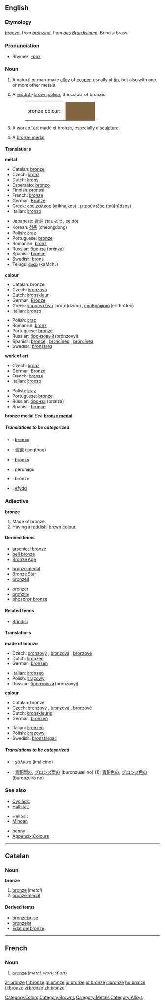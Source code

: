 {{see|Bronze}}
==English==
===Etymology===
{{It.}} ''[[bronzo]]'', from ''[[bronzino]]'', from {{L.}} ''[[aes]] [[Brundisinus|Brundisinum]]'', Brindisi brass

===Pronunciation===
*Rhymes: [[Rhymes:English:-ɒnz|-ɒnz]]

===Noun===
{{wikipedia}}
{{en-noun-reg-both}}

#{{uncountable}} A natural or man-made [[alloy]] of [[copper]], usually of [[tin]], but also with one or more other metals. 
#{{countable}} {{uncountable}} A [[reddish]]-[[brown]] [[colour]], the colour of bronze.
#:<table><tr><td>bronze colour: &nbsp;</td><td bgcolor="#826644" width="80">&nbsp; </td></tr></table>
#{{countable}} A [[work of art]] made of bronze, especially a [[sculpture]].
#A [[bronze medal]]

====Translations====
'''metal'''
{{top}}
*Catalan: [[bronze#Catalan|bronze]] {{m}}
*Czech: [[bronz]] {{m}}
*Dutch: [[brons]] {{n}}
*Esperanto: [[bronzo]]
*Finnish: [[pronssi]]
*French: [[bronze#French|bronze]] {{m}}
*German: [[Bronze]] {{f}}
*Greek: [[ορείχαλκος]] (oríkhalkos) {{m}}, [[μπρούντζος]] (brú[n]dzos) {{m}}
*Italian: [[bronzo]] {{m}}
{{mid}}
*Japanese: [[青銅]] (せいどう, seidō)
*Korean: [[청동]] (cheongdong)
*Polish: [[brąz]] {{m}}
*Portuguese: [[bronze#Portuguese|bronze]] {{m}}
*Romanian: [[bronz]] {{n}}
*Russian: [[бронза]] (brónza) {{f}}
*Spanish: [[bronce]] {{m}}
*Swedish: [[brons]]
*Telugu: [[కంచు]] (kaMchu)
{{bottom}}

'''colour'''
{{top}}
*Catalan: bronze {{m}}
*Czech: [[bronzová]] {{f}}
*Dutch: [[bronskleur]] {{f}}
*German: [[Bronze]] {{f}}
*Greek: [[μπρούντζινο]] (brú[n]dzino) {{n}}, [[ερυθρόφαιο]] (erithrófeo) {{n}}
*Italian: [[bronzo]] {{m}}
{{mid}}
*Polish: [[brąz]] {{m}}
*Romanian: [[bronz]] {{n}}
*Portuguese: [[bronze#Portuguese|bronze]] {{m}}
*Russian: [[бронзовый]] (brónzovyj)
*Spanish: [[bronce]] {{m}}, [[broncíneo]] {{m}}, [[broncínea]] {{f}}
*Swedish: [[bronsfärg]]
{{bottom}}

'''work of art'''
{{top}}
*Czech: [[bronz]] {{m}}
*German: [[Bronze]] {{f}}
*French: [[bronze#French|bronze]] {{m}}
*Italian: [[bronzo]] {{m}}
{{mid}}
*Polish: [[brąz]] {{m}}
*Portuguese: [[bronze#Portuguese|bronze]] {{m}}
*Russian: [[бронза]] (brónza) {{f}}
*Spanish: [[bronce]] {{m}}
{{bottom}}

'''bronze medal'''
''See'' '''[[bronze medal]]'''

=====Translations to be categorized=====
{{checktrans}}
<!--Remove this section once all of the translations below have been moved into the tables above.-->
*{{ttbc|Asturian}}: [[bronce]]
*{{ttbc|Chinese}}: [[青铜]] (qīngtóng)
*{{ttbc|Ido}}: [[bronzo]] {{m}}
*{{ttbc|Indonesian}}: [[perunggu]]
*{{ttbc|Low Saxon}}: bronze
*{{ttbc|Welsh}}: [[efydd]]

===Adjective===
'''bronze'''
#Made of bronze.
#Having a [[reddish]]-[[brown]] [[colour]].

====Derived terms====
{{top3}}
*[[arsenical bronze]]
*[[bell bronze]]
*[[Bronze Age]]
{{mid3}}
*[[bronze medal]]
*[[Bronze Star]]
*[[bronzed]]
{{mid3}}
*[[bronzer]]
*[[bronzite]]
*[[phosphor bronze]]
{{bottom}}

====Related terms====
*[[Brindisi]]

====Translations====
'''made of bronze'''
{{top}}
*Czech: [[bronzový]] {{m}}, [[bronzová]] {{f}}, [[bronzové]] {{n}}
*Dutch: [[bronzen]]
*German: [[bronzen]]
{{mid}}
*Italian: [[bronzeo]]
*Polish: [[brązowy]]
*Russian: [[бронзовый]] (brónzovyj)
{{bottom}}

'''colour'''
{{top}}
*Catalan: bronze {{m}}
*Czech: [[bronzový]] {{m}}, [[bronzová]] {{f}}, [[bronzové]] {{n}}
*Dutch: [[bronskleurig]]
*German: [[bronzen]]
{{mid}}
*Italian: [[bronzeo]]
*Polish: [[brązowy]]
*Swedish: [[bronsfärgad]]
{{bottom}}

=====Translations to be categorized=====
{{checktrans}}
<!--Remove this section once all of the translations below have been moved into the tables above.-->
*{{ttbc|Greek}}: [[χάλκινο]] (khálcino) {{m}}
*{{ttbc|Japanese}}: [[青銅製]]の, [[ブロンズ製]]の (buronzusei no) (1); [[青銅色]]の, [[ブロンズ色]]の (buronzuiro no)

===See also===
{{top3}}
*[[Cycladic]]
*[[Hallstatt]]
{{mid3}}
*[[Helladic]]
*[[Minoan]]
{{mid3}}
*[[penny]]
*[[Wiktionary_Appendix:Colours|Appendix:Colours]]
{{bottom}}

----

==Catalan==
===Noun===
'''bronze''' {{m}}

#[[bronze#English|bronze]] (''metal'')
#[[bronze medal]]

====Derived terms====
*[[bronzejar-se]]<!-- (to tan)-->
*[[bronzejat]]<!--(to be tanned)-->
*[[Edat del bronze]]<!--(Bronze Age)-->

----

==French==
===Noun===
{{fr-noun-reg|m}}

#[[bronze#English|bronze]] (''metal, work of art'')

[[Category:Colors]]
[[Category:Browns]]
[[Category:Metals]]
[[Category:Alloys]]

[[ar:bronze]]
[[fr:bronze]]
[[gl:bronze]]
[[io:bronze]]
[[id:bronze]]
[[it:bronze]]
[[hu:bronze]]
[[fi:bronze]]
[[vi:bronze]]
[[zh:bronze]]